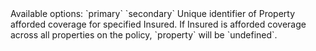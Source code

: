 <ResponseField name="firstName" type="string" required />

<ResponseField name="lastName" type="string" required />

<ResponseField name="type" type="string">
  Available options: `primary` `secondary`
</ResponseField>

<ResponseField name="dateOfBirthYear" type="string or null" />

<ResponseField name="licenseNo" type="string or null" />

<ResponseField name="licenseState" type="string or null" />

<ResponseField name="dateOfBirth" type="string or null" />

<ResponseField name="property" type="string or null (optional)">
  Unique identifier of Property afforded coverage for specified Insured. If
  Insured is afforded coverage across all properties on the policy, `property`
  will be `undefined`.
</ResponseField>
